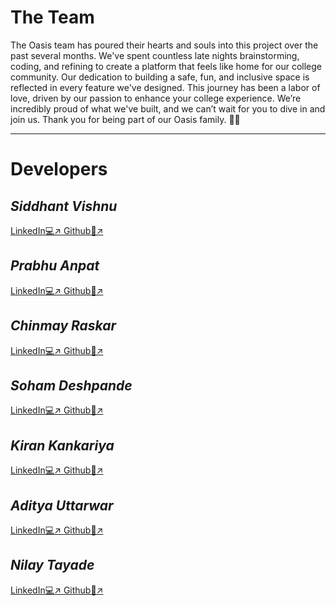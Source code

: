 # The Team

The Oasis team has poured their hearts and souls into this project over the past several months. We've spent countless late nights brainstorming, coding, and refining to create a platform that feels like home for our college community. Our dedication to building a safe, fun, and inclusive space is reflected in every feature we've designed. This journey has been a labor of love, driven by our passion to enhance your college experience. We’re incredibly proud of what we've built, and we can’t wait for you to dive in and join us. Thank you for being part of our Oasis family. 🌴✨
***

# Developers


## *Siddhant Vishnu*
[LinkedIn💻↗ ](https://www.linkedin.com/in/siddhant-vishnu-832296280/) [Github👾↗ ](https://github.com/SidTheKid-dotcom)

## *Prabhu Anpat*
[LinkedIn💻↗ ](https://www.linkedin.com/in/prabhu-anpat-40aa46263/) [Github👾↗ ](https://github.com/PrabhuAnpat20)

## *Chinmay Raskar*
[LinkedIn💻↗ ](https://www.linkedin.com/in/chinmay-raskar-4018942aa/) [Github👾↗ ](https://github.com/CarIsFast)

## *Soham Deshpande*
[LinkedIn💻↗ ](https://www.linkedin.com/in/soham-deshpande-9aa537264/) [Github👾↗ ](https://github.com/sohamvin)

## *Kiran Kankariya*
[LinkedIn💻↗ ](https://www.linkedin.com/in/kiran-kankariya-630614258/) [Github👾↗ ](https://github.com/Kiran1504)

## *Aditya Uttarwar*
[LinkedIn💻↗ ](https://www.linkedin.com/in/aditya-uttarwar-ab7795245/) [Github👾↗ ](https://github.com/DeAdiU)

## *Nilay Tayade*
[LinkedIn💻↗ ](https://www.linkedin.com/in/nilay-tayade/) [Github👾↗ ](https://github.com/nilaytayade)



